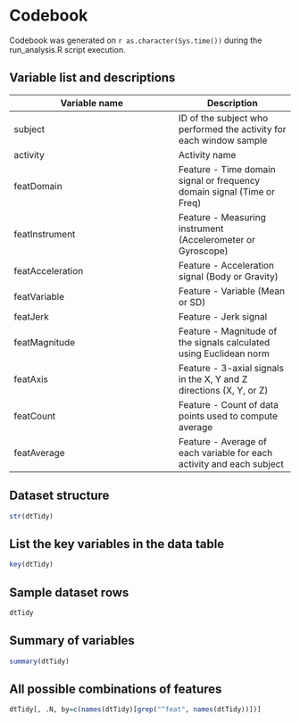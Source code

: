 Codebook
========
Codebook was generated on `r as.character(Sys.time())` during the run_analysis.R script execution.

Variable list and descriptions
------------------------------

Variable name    | Description
-----------------|------------
subject          | ID of the subject who performed the activity for each window sample
activity         | Activity name
featDomain       | Feature - Time domain signal or frequency domain signal (Time or Freq)
featInstrument   | Feature - Measuring instrument (Accelerometer or Gyroscope)
featAcceleration | Feature - Acceleration signal (Body or Gravity)
featVariable     | Feature - Variable (Mean or SD)
featJerk         | Feature - Jerk signal
featMagnitude    | Feature - Magnitude of the signals calculated using Euclidean norm
featAxis         | Feature - 3-axial signals in the X, Y and Z directions (X, Y, or Z)
featCount        | Feature - Count of data points used to compute average
featAverage      | Feature - Average of each variable for each activity and each subject

Dataset structure
-----------------

```r
str(dtTidy)
```

List the key variables in the data table
----------------------------------------

```r
key(dtTidy)
```

Sample dataset rows
------------------------------

```r
dtTidy
```

Summary of variables
--------------------

```r
summary(dtTidy)
```

All possible combinations of features
------------------------------------------

```r
dtTidy[, .N, by=c(names(dtTidy)[grep("^feat", names(dtTidy))])]
```


